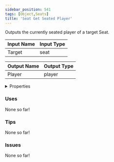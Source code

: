 ```yaml
---
sidebar_position: 541
tags: [Object,Seats]
title: 'Seat Get Seated Player'
---
```


Outputs the currently seated player of a target Seat.




<EsbSvg />

| Input Name | Input Type |
|-----------|-----------|
| Target | seat |

| Output Name | Output Type |
|-----------|-----------|
| Player | player |


<details>
  <summary>Properties</summary>
  <div>
    <div>
    <table>
      <thead>
        <tr>
          <th>Is beta required?</th>
          <th>❌</th>
        </tr>
        <tr>
          <th>Is this chip a trolling risk?</th>
          <th>❌</th>
        </tr>
        <tr>
          <th>Is this chip a role assignment risk?</th>
          <th>❌</th>
        </tr>
        <tr>
          <th>Chip UUID</th>
          <th>7fc01b3a-3f44-4cf1-ad2d-d5898fb35f4d</th>
        </tr>
      </thead>
    </table>
    </div>
  </div>
</details>

### Uses

None so far!

### Tips

None so far!

### Issues

None so far!